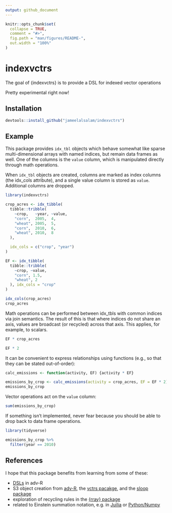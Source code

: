 ```yaml
---
output: github_document
---
```


<!-- README.md is generated from README.Rmd. Please edit that file -->

```r
knitr::opts_chunk$set(
  collapse = TRUE,
  comment = "#>",
  fig.path = "man/figures/README-",
  out.width = "100%"
)
```
# indexvctrs

The goal of {indexvctrs} is to provide a DSL for indexed vector operations

Pretty experimental right now!

## Installation

``` r
devtools::install_github("jameelalsalam/indexvctrs")
```

## Example

This package provides `idx_tbl` objects which behave somewhat like sparse multi-dimensional arrays with named indices, but remain data frames as well. One of the columns is the `value` column, which is manipulated directly through math operations. 

When `idx_tbl` objects are created, columns are marked as index columns (the idx_cols attribute), and a single value column is stored as `value`. Additional columns are dropped.

```r
library(indexvctrs)

crop_acres <- idx_tibble(
  tibble::tribble(
    ~crop,   ~year, ~value,
    "corn",  2005,  4,
    "wheat", 2005,  5,
    "corn",  2010,  6,
    "wheat", 2010,  8
  ),

  idx_cols = c("crop", "year")
)

EF <- idx_tibble(
  tibble::tribble(
    ~crop, ~value,
    "corn", 1.5,
    "wheat", 2
  ), idx_cols = "crop"
)

idx_cols(crop_acres)
crop_acres
```

Math operations can be performed between idx_tbls with common indices via join semantics. The result of this is that where indices do not share an axis, values are broadcast (or recycled) across that axis. This applies, for example, to scalars.

```r
EF * crop_acres
```

```r
EF * 2
```


It can be convenient to express relationships using functions (e.g., so that they can be stated out-of-order):

```r
calc_emissions <- function(activity, EF) {activity * EF}

emissions_by_crop <- calc_emissions(activity = crop_acres, EF = EF * 2)
emissions_by_crop
```

Vector operations act on the `value` column:

```r
sum(emissions_by_crop)
```


If something isn't implemented, never fear because you should be able to drop back to data frame operations.

```r
library(tidyverse)

emissions_by_crop %>%
  filter(year == 2010)

```


## References

I hope that this package benefits from learning from some of these:

* [DSLs](https://adv-r.hadley.nz/translation.html) in adv-R
* S3 object creation from [adv-R](https://adv-r.hadley.nz/s3.html), the [vctrs pacakge](https://github.com/r-lib/vctrs), and the [sloop package](https://github.com/hadley/sloop)
* exploration of recycling rules in the [{rray} package](https://rray.r-lib.org/articles/broadcasting.html)
* related to Einstein summation notation, e.g. in [Juilia](https://github.com/ahwillia/Einsum.jl) or [Python/Numpy](https://docs.scipy.org/doc/numpy-1.10.0/reference/generated/numpy.einsum.html)



